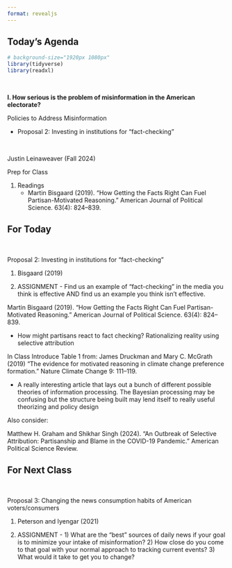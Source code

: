```yaml
---
format: revealjs
---
```


## Today's Agenda {background-image="Images/background-white_house_graphic_v4_muted_text2.png" .center}

```r
# background-size="1920px 1080px"
library(tidyverse)
library(readxl)
```

<br>

::: {.r-fit-text}

**I. How serious is the problem of misinformation in the American electorate?**

Policies to Address Misinformation

- Proposal 2: Investing in institutions for "fact-checking"

:::

<br>

::: r-stack
Justin Leinaweaver (Fall 2024)
:::

::: notes
Prep for Class

1. Readings
    - Martin Bisgaard (2019). “How Getting the Facts Right Can Fuel Partisan-Motivated Reasoning.” American Journal of Political Science. 63(4): 824–839.

:::




## For Today {background-image="Images/background-blue_triangles_flipped.png" .center}

<br>

Proposal 2: Investing in institutions for "fact-checking"

1. Bisgaard (2019)

2. ASSIGNMENT - Find us an example of "fact-checking" in the media you think is effective AND find us an example you think isn't effective.

::: notes

Martin Bisgaard (2019). “How Getting the Facts Right Can Fuel Partisan-Motivated Reasoning.” American Journal of Political Science. 63(4): 824–839.

- How might partisans react to fact checking? Rationalizing reality using selective attribution

In Class Introduce Table 1 from: James Druckman and Mary C. McGrath (2019) “The evidence for motivated reasoning in climate change preference formation.” Nature Climate Change 9: 111–119.

- A really interesting article that lays out a bunch of different possible theories of information processing. The Bayesian processing may be confusing but the structure being built may lend itself to really useful theorizing and policy design

Also consider:

Matthew H. Graham and Shikhar Singh (2024). “An Outbreak of Selective Attribution: Partisanship and Blame in the COVID-19 Pandemic.” American Political Science Review.

:::



## For Next Class {background-image="Images/background-blue_triangles_flipped.png" .center}

<br>

Proposal 3: Changing the news consumption habits of American voters/consumers

1. Peterson and Iyengar (2021)

2. ASSIGNMENT - 1) What are the "best" sources of daily news if your goal is to minimize your intake of misinformation? 2) How close do you come to that goal with your normal approach to tracking current events? 3) What would it take to get you to change?

::: notes

:::